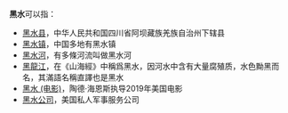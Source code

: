 '''黑水'''可以指：
*[[黑水县|黑水县]]，中华人民共和国四川省阿坝藏族羌族自治州下辖县
*[[黑水镇|黑水镇]]，中国多地有黑水镇
*[[黑水河|黑水河]]，有多條河流叫做黑水河
*[[黑龍江|黑龍江]]，在《山海經》中稱爲黑水，因河水中含有大量腐殖质，水色黝黑而名，其滿語名稱直譯也是黑水
*[[黑水_(电影)|黑水 (电影)]]，陶德·海恩斯执导2019年美国电影
*[[Academi|黑水公司]]，美国私人军事服务公司

{{消歧义|cat=二字消歧义}}